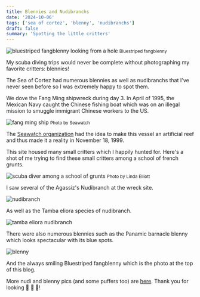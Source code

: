 ```yaml
---
title: Blennies and Nudibranchs
date: '2024-10-06'
tags: ['sea of cortez', 'blenny', 'nudibranchs']
draft: false
summary: 'Spotting the little critters'
---
```


<Image
  src="/static/images/sea-of-cortez-oct2024/smiling-blenny.jpg"
  width={800}
  height={800}
  alt="bluestriped fangblenny looking from a hole"
/>
<small>Bluestriped fangblenny</small>

My scuba diving trips would never be complete without photographing my favorite critters: blennies!

The Sea of Cortez had numerous blennies as well as nudibranchs that I've never seen before so I was extremely happy to spot them.

We dove the Fang Ming shipwreck during day 3. In April of 1995, the Mexican Navy caught the Chinese fishing boat which was on an illegal mission to smuggle immigrant Chinese workers to the US.

<Image
  src="/static/images/sea-of-cortez-oct2024/fang-ming.jpg"
  width={800}
  height={800}
  alt="fang ming ship"
/>
<small>Photo by Seawatch</small>

The [Seawatch organization](https://www.seawatch.org/) had the idea to make this vessel an artificial reef and thus made it a reality in November 18, 1999.

This site housed many small critters which I happily hunted for. Here's a shot of me trying to find these small critters among a school of french grunts.

<Image
  src="/static/images/sea-of-cortez-oct2024/g-trim.jpg"
  width={800}
  height={840}
  alt="scuba diver among a school of grunts"
/>
<small>Photo by Linda Elliott</small>

I saw several of the Agassiz's Nudibranch at the wreck site.

<Image
  src="/static/images/sea-of-cortez-oct2024/nudi.jpg"
  width={800}
  height={840}
  alt="nudibranch"
/>

As well as the Tamba eliora species of nudibranch.

<Image
  src="/static/images/sea-of-cortez-oct2024/tamba-nudi.jpg"
  width={800}
  height={840}
  alt="tamba eliora nudibranch"
/>

There were also numerous blennies such as the Panamic barnacle blenny which looks spectacular with its blue spots.

<Image
  src="/static/images/sea-of-cortez-oct2024/blenny.jpg"
  width={800}
  height={840}
  alt="blenny"
/>

And the always smiling Bluestriped fangblenny which is the photo at the top of this blog.

More nudi and blenny pics (and some puffers too) are [here](https://generosalitton.smugmug.com/SeaOfCortez-Nudis/n-zX8bWp). Thank you for looking 🙏 🙏 🙏!
